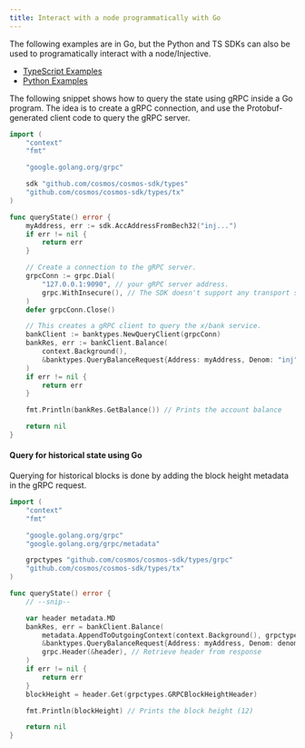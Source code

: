 ```yaml
---
title: Interact with a node programmatically with Go
---
```


<Callout icon="info" color="#07C1FF" iconType="regular">
The following examples are in Go, but the Python and TS SDKs can also be used to programatically interact with a node/Injective.

* [TypeScript Examples](../developers-native/examples/)
* [Python Examples](https://github.com/InjectiveLabs/sdk-python/tree/master/examples)
</Callout>

The following snippet shows how to query the state using gRPC inside a Go program. The idea is to create a gRPC connection, and use the Protobuf-generated client code to query the gRPC server.

```go
import (
    "context"
    "fmt"

	"google.golang.org/grpc"

    sdk "github.com/cosmos/cosmos-sdk/types"
	"github.com/cosmos/cosmos-sdk/types/tx"
)

func queryState() error {
    myAddress, err := sdk.AccAddressFromBech32("inj...")
    if err != nil {
        return err
    }

    // Create a connection to the gRPC server.
    grpcConn := grpc.Dial(
        "127.0.0.1:9090", // your gRPC server address.
        grpc.WithInsecure(), // The SDK doesn't support any transport security mechanism.
    )
    defer grpcConn.Close()

    // This creates a gRPC client to query the x/bank service.
    bankClient := banktypes.NewQueryClient(grpcConn)
    bankRes, err := bankClient.Balance(
        context.Background(),
        &banktypes.QueryBalanceRequest{Address: myAddress, Denom: "inj"},
    )
    if err != nil {
        return err
    }

    fmt.Println(bankRes.GetBalance()) // Prints the account balance

    return nil
}
```

#### **Query for historical state using Go**

Querying for historical blocks is done by adding the block height metadata in the gRPC request.

```go
import (
    "context"
    "fmt"

    "google.golang.org/grpc"
    "google.golang.org/grpc/metadata"

    grpctypes "github.com/cosmos/cosmos-sdk/types/grpc"
	"github.com/cosmos/cosmos-sdk/types/tx"
)

func queryState() error {
    // --snip--

    var header metadata.MD
    bankRes, err = bankClient.Balance(
        metadata.AppendToOutgoingContext(context.Background(), grpctypes.GRPCBlockHeightHeader, "12"), // Add metadata to request
        &banktypes.QueryBalanceRequest{Address: myAddress, Denom: denom},
        grpc.Header(&header), // Retrieve header from response
    )
    if err != nil {
        return err
    }
    blockHeight = header.Get(grpctypes.GRPCBlockHeightHeader)

    fmt.Println(blockHeight) // Prints the block height (12)

    return nil
}
```
